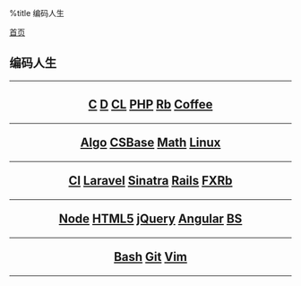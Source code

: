 %title 编码人生

[[../index|首页]]
==编码人生==
----
<center>
<h2>
[[c/index|C]]
[[d/index|D]]
[[commonlisp/index|CL]]
[[php/index|PHP]]
[[ruby/index|Rb]]
[[coffeescript/index|Coffee]]
----
[[algorithms/index|Algo]]
[[csbase/index|CSBase]]
[[math/index|Math]]
[[linux/index|Linux]]
----
[[codeigniter/index|CI]]
[[laravel/index|Laravel]]
[[sinatra/index|Sinatra]]
[[rails/index|Rails]]
[[fxruby/index|FXRb]]
----
[[node/index|Node]]
[[html5/index|HTML5]]
[[jquery/index|jQuery]]
[[angularjs/index|Angular]]
[[bootstrap/index|BS]]
----
[[bash/index|Bash]]
[[git/index|Git]]
[[vim/index|Vim]]
</h2>
</center>
----
